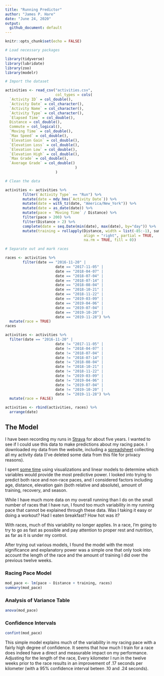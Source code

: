 ```yaml
---
title: "Running Predictor"
author: "James P. Hare"
date: "June 24, 2020"
output:
  github_document: default
---
```


```r
knitr::opts_chunk$set(echo = FALSE)

# Load necessary packages

library(tidyverse)
library(lubridate)
library(zoo)
library(modelr)

# Import the dataset

activities <- read_csv("activities.csv",
                       col_types = cols(
  `Activity ID` = col_double(),
  `Activity Date` = col_character(),
  `Activity Name` = col_character(),
  `Activity Type` = col_character(),
  `Elapsed Time` = col_double(),
  Distance = col_double(),
  Commute = col_logical(),
  `Moving Time` = col_double(),
  `Max Speed` = col_double(),
  `Elevation Gain` = col_double(),
  `Elevation Loss` = col_double(),
  `Elevation Low` = col_double(),
  `Elevation High` = col_double(),
  `Max Grade` = col_double(),
  `Average Grade` = col_double()
                                )
                       )

# Clean the data

activities <- activities %>%
        filter(`Activity Type` == "Run") %>%
        mutate(date = mdy_hms(`Activity Date`)) %>%
        mutate(date = with_tz(date, "America/New_York")) %>%
        mutate(date = as_date(date)) %>%
        mutate(pace = `Moving Time` / Distance) %>%
        filter(pace > 200) %>%
        filter(Distance > 2) %>%
        complete(date = seq.Date(min(date), max(date), by="day")) %>%
        mutate(training = rollapply(Distance, width = list(-85:-1), sum, 
                                    align = "right", partial = TRUE, 
                                    na.rm = TRUE, fill = 0))

# Separate out and mark races

races <- activities %>%
        filter(date == "2016-11-20" | 
                       date == "2017-11-05" |
                       date == "2018-04-07" |
                       date == "2018-07-04" |
                       date == "2018-07-14" | 
                       date == "2018-08-04" |
                       date == "2018-10-21" |
                       date == "2018-11-22" |
                       date == "2019-03-09" |
                       date == "2019-04-06" |
                       date == "2019-07-04" |
                       date == "2019-10-20" |
                       date == "2019-11-28") %>%
  mutate(race = TRUE)
races

activities <- activities %>%
  filter(date == "2016-11-20" | 
                       date != "2017-11-05" |
                       date != "2018-04-07" |
                       date != "2018-07-04" |
                       date != "2018-07-14" | 
                       date != "2018-08-04" |
                       date != "2018-10-21" |
                       date != "2018-11-22" |
                       date != "2019-03-09" |
                       date != "2019-04-06" |
                       date != "2019-07-04" |
                       date != "2019-10-20" |
                       date != "2019-11-28") %>%
  mutate(race = FALSE)

activities <- rbind(activities, races) %>%
  arrange(date)
```
## The Model

I have been recording my runs in [Strava](https://www.strava.com/) for about five years. I wanted to see if I could use this data to make predictions about my racing pace. I downloaded my data from the website, including a [spreadsheet](https://github.com/jamesphare/running_predictor/blob/master/activities.csv) collecting all my activity data (I've deleted some data from this file for privacy reasons).  

I spent [some time](https://github.com/jamesphare/running_predictor/blob/master/running_project_notebook.md) using visualizations and linear models to determine which variables would provide the most predictive power. I looked into trying to predict both race and non-race paces, and I considered factors including age, distance, elevation gain (both relative and absolute), amount of training, recovery, and season. 

While I have much more data on my overall running than I do on the small number of races that I have run, I found too much variability in my running pace that cannot be explained through these data. Was I taking it easy or doing a workout? Had I eaten breakfast? How hot was it? 

With races, much of this variability no longer applies. In a race, I'm going to try to go as fast as possible and pay attention to proper rest and nutrition, as far as it is under my control.

After trying out various models, I found the model with the most significance and explanatory power was a simple one that only took into account the length of the race and the amount of training I did over the previous twelve weeks.

### Racing Pace Model

```r

mod_pace <- lm(pace ~ Distance + training, races)
summary(mod_pace)
```

### Analysis of Variance Table

```r
anova(mod_pace)
```

### Confidence Intervals

```r
confint(mod_pace)
```

This simple model explains much of the variability in my racing pace with a fairly high degree of confidence. It seems that how much I train for a race does indeed have a direct and measurable impact on my performance. Adjusting for the length of the race, Every kilometer I run in the twelve weeks prior to the race results in an improvement of .17 seconds per kilometer (with a 95% confidence interval beteen .10 and .24 seconds). 
